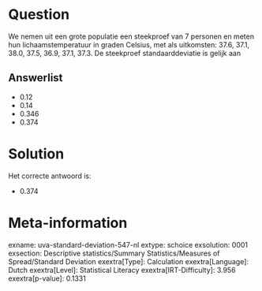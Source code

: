 Question
========

We nemen uit een grote populatie een steekproef van 7 personen en meten
hun lichaamstemperatuur in graden Celsius, met als uitkomsten: 37.6,
37.1, 38.0, 37.5, 36.9, 37.1, 37.3. De steekproef standaarddeviatie is
gelijk aan


Answerlist
----------

* 0.12
* 0.14
* 0.346
* 0.374

Solution
========

Het correcte antwoord is: 

* 0.374

Meta-information
================
exname: uva-standard-deviation-547-nl
extype: schoice
exsolution: 0001
exsection: Descriptive statistics/Summary Statistics/Measures of Spread/Standard Deviation
exextra[Type]: Calculation
exextra[Language]: Dutch
exextra[Level]: Statistical Literacy
exextra[IRT-Difficulty]: 3.956
exextra[p-value]: 0.1331
